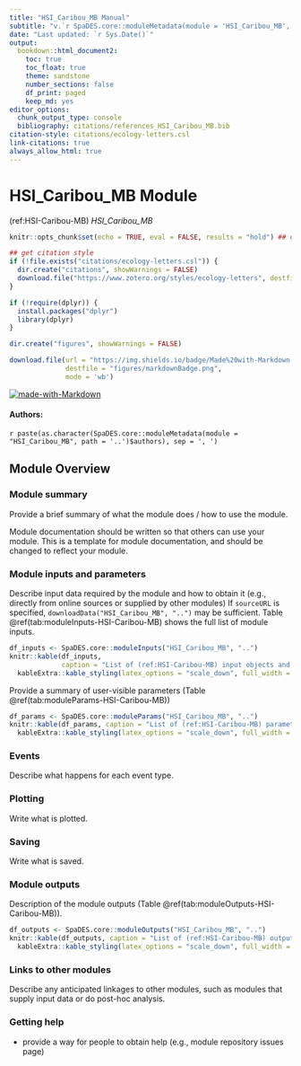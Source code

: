 ```yaml
---
title: "HSI_Caribou_MB Manual"
subtitle: "v.`r SpaDES.core::moduleMetadata(module = 'HSI_Caribou_MB', path = '..')$version`"
date: "Last updated: `r Sys.Date()`"
output:
  bookdown::html_document2:
    toc: true
    toc_float: true
    theme: sandstone
    number_sections: false
    df_print: paged
    keep_md: yes
editor_options:
  chunk_output_type: console
  bibliography: citations/references_HSI_Caribou_MB.bib
citation-style: citations/ecology-letters.csl
link-citations: true
always_allow_html: true
---
```


# HSI_Caribou_MB Module

<!-- the following are text references used in captions for LaTeX compatibility -->
(ref:HSI-Caribou-MB) *HSI_Caribou_MB*

```r
knitr::opts_chunk$set(echo = TRUE, eval = FALSE, results = "hold") ## change to eval = TRUE if all chunks are to be evaluated

## get citation style
if (!file.exists("citations/ecology-letters.csl")) {
  dir.create("citations", showWarnings = FALSE)
  download.file("https://www.zotero.org/styles/ecology-letters", destfile = "citations/ecology-letters.csl")
}

if (!require(dplyr)) {
  install.packages("dplyr")
  library(dplyr)
}

dir.create("figures", showWarnings = FALSE)

download.file(url = "https://img.shields.io/badge/Made%20with-Markdown-1f425f.png",
              destfile = "figures/markdownBadge.png",
              mode = 'wb')
```

[![made-with-Markdown](figures/markdownBadge.png)](http://commonmark.org)

<!-- if knitting to pdf remember to add the pandoc_args: ["--extract-media", "."] option to yml in order to get the badge images -->

#### Authors:

`r paste(as.character(SpaDES.core::moduleMetadata(module = "HSI_Caribou_MB", path = '..')$authors), sep = ', ')`
<!-- ideally separate authors with new lines, '\n' not working -->

## Module Overview

### Module summary

Provide a brief summary of what the module does / how to use the module.

Module documentation should be written so that others can use your module.
This is a template for module documentation, and should be changed to reflect your module.

### Module inputs and parameters

Describe input data required by the module and how to obtain it (e.g., directly from online sources or supplied by other modules)
If `sourceURL` is specified, `downloadData("HSI_Caribou_MB", "..")` may be sufficient.
Table \@ref(tab:moduleInputs-HSI-Caribou-MB) shows the full list of module inputs.

```r
df_inputs <- SpaDES.core::moduleInputs("HSI_Caribou_MB", "..")
knitr::kable(df_inputs,
             caption = "List of (ref:HSI-Caribou-MB) input objects and their description.") %>%
  kableExtra::kable_styling(latex_options = "scale_down", full_width = FALSE)
```

Provide a summary of user-visible parameters (Table \@ref(tab:moduleParams-HSI-Caribou-MB))


```r
df_params <- SpaDES.core::moduleParams("HSI_Caribou_MB", "..")
knitr::kable(df_params, caption = "List of (ref:HSI-Caribou-MB) parameters and their description.") %>%
  kableExtra::kable_styling(latex_options = "scale_down", full_width = FALSE)
```

### Events

Describe what happens for each event type.

### Plotting

Write what is plotted.

### Saving

Write what is saved.

### Module outputs

Description of the module outputs (Table \@ref(tab:moduleOutputs-HSI-Caribou-MB)).

```r
df_outputs <- SpaDES.core::moduleOutputs("HSI_Caribou_MB", "..")
knitr::kable(df_outputs, caption = "List of (ref:HSI-Caribou-MB) outputs and their description.") %>%
  kableExtra::kable_styling(latex_options = "scale_down", full_width = FALSE)
```

### Links to other modules

Describe any anticipated linkages to other modules, such as modules that supply input data or do post-hoc analysis.

### Getting help

-   provide a way for people to obtain help (e.g., module repository issues page)

